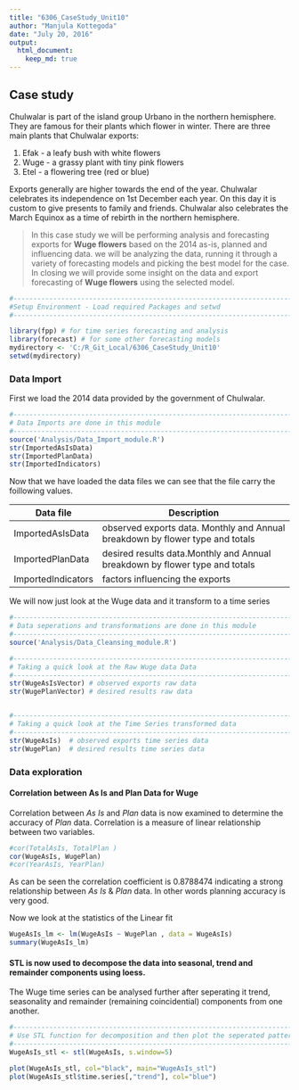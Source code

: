 ---
title: "6306_CaseStudy_Unit10"
author: "Manjula Kottegoda"
date: "July 20, 2016"
output: 
  html_document:
    keep_md: true
---

## Case study

Chulwalar is part of the island group Urbano in the northern hemisphere. They 
are famous for their plants which flower in winter. There are three main plants
that Chulwalar exports:

1. Efak - a leafy bush with white flowers
2. Wuge - a grassy  plant with tiny pink flowers
3. Etel - a flowering tree (red or blue)

Exports generally are higher towards the end of the year. Chulwalar celebrates its independence on 1st December each year. On this day it
is custom to give presents to family and friends. Chulwalar also celebrates the March Equinox as a time of rebirth in the northern hemisphere.  

>In this case study we will be performing analysis and forecasting  exports for **Wuge flowers** based on the 2014 as-is, planned and influencing data. we will be analyzing  the data, running it through a variety of forecasting models and picking the best model for the case. In closing we will provide some insight on the data and export forecasting of **Wuge flowers** using the selected model.




```{r echo=FALSE, include=FALSE}
#------------------------------------------------------------------------------
#Setup Environment - Load required Packages and setwd
#------------------------------------------------------------------------------

library(fpp) # for time series forecasting and analysis
library(forecast) # for some other forecasting models
mydirectory <- 'C:/R_Git_Local/6306_CaseStudy_Unit10'
setwd(mydirectory)
```

### Data Import

First we load the 2014 data provided by the government of Chulwalar.

```{r}
#------------------------------------------------------------------------------
# Data Imports are done in this module
#------------------------------------------------------------------------------
source('Analysis/Data_Import_module.R') 
str(ImportedAsIsData)
str(ImportedPlanData)
str(ImportedIndicators)
```

Now that we have loaded the data files we can see that the file carry the foillowing values. 


Data file | Description
------------- | -----------------------------------------------------
ImportedAsIsData | observed exports data. Monthly and Annual breakdown by flower type and totals
ImportedPlanData | desired results data.Monthly and Annual breakdown by flower type and totals
ImportedIndicators | factors influencing the exports 



We will now just look at the Wuge data and it transform to a time series 
```{r}
#------------------------------------------------------------------------------
# Data seperations and transformations are done in this module
#------------------------------------------------------------------------------
source('Analysis/Data_Cleansing_module.R') 

#------------------------------------------------------------------------------
# Taking a quick look at the Raw Wuge data Data
#------------------------------------------------------------------------------
str(WugeAsIsVector) # observed exports raw data
str(WugePlanVector) # desired results raw data


#------------------------------------------------------------------------------
# Taking a quick look at the Time Series transformed data 
#------------------------------------------------------------------------------
str(WugeAsIs)  # observed exports time series data
str(WugePlan)  # desired results time series data
```



### Data exploration

#### Correlation between As Is and Plan Data for Wuge 

Correlation between *As Is* and *Plan* data is now examined to determine the accuracy of *Plan* data. Correlation is a measure of linear relationship between two variables. 

```{r}
#cor(TotalAsIs, TotalPlan )
cor(WugeAsIs, WugePlan)
#cor(YearAsIs, YearPlan)
```

As can be seen the correlation coefficient is 0.8788474 indicating a strong relationship between *As Is* & *Plan* data. In other words planning accuracy is very good.


Now we look at the statistics of the Linear fit
```{r}
WugeAsIs_lm <- lm(WugeAsIs ~ WugePlan , data = WugeAsIs)
summary(WugeAsIs_lm)
```

#### STL is now used to decompose the data into seasonal, trend and remainder components using loess.

The Wuge time series can be analysed further after seperating it trend, seasonality and remainder (remaining coincidential) components from one another.
```{r}
#------------------------------------------------------------------------------
# Use STL function for decomposition and then plot the seperated patterns
#------------------------------------------------------------------------------
WugeAsIs_stl <- stl(WugeAsIs, s.window=5)

plot(WugeAsIs_stl, col="black", main="WugeAsIs_stl")
plot(WugeAsIs_stl$time.series[,"trend"], col="blue")

```


